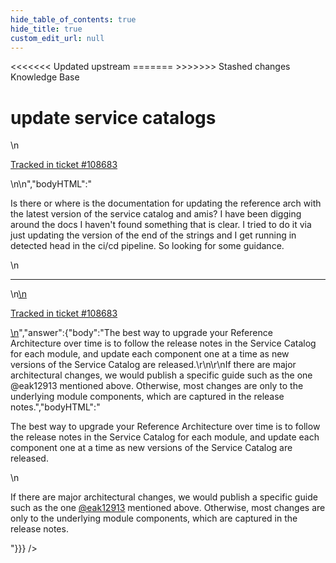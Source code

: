```yaml
---
hide_table_of_contents: true
hide_title: true
custom_edit_url: null
---
```



<head>
<<<<<<< Updated upstream
  <link rel="canonical" href="https://github.com/tnn-tnn-tnn-tnn-tnn-gruntwork-io/knowledge-base/discussions/441" />
=======
  <link rel="canonical" href="https://github.com/tnn-gruntwork-io/knowledge-base/discussions/441" />
>>>>>>> Stashed changes
</head>

<CenterLayout>
<span className="searchCategory">Knowledge Base</span>
<h1>update service catalogs</h1>
<GitHub discussion={{"id":"D_kwDOF8slf84APrn0","number":441,"author":{"login":"moos3"},"title":"update service catalogs","body":"\nIs there or where is the documentation for updating the reference arch with the latest version of the service catalog and amis? I have been digging around the docs I haven't found something that is clear. I tried to do it via just updating the version of the end of the strings and I get running in detected head in the ci/cd pipeline. So looking for some guidance. \n\n---\n\n<ins datetime=\"2022-05-31T16:51:59Z\">\n  <p><a href=\"https://support.gruntwork.io/hc/requests/108683\">Tracked in ticket #108683</a></p>\n</ins>\n","bodyHTML":"<p dir=\"auto\">Is there or where is the documentation for updating the reference arch with the latest version of the service catalog and amis? I have been digging around the docs I haven't found something that is clear. I tried to do it via just updating the version of the end of the strings and I get running in detected head in the ci/cd pipeline. So looking for some guidance.</p>\n<hr>\n<ins datetime=\"2022-05-31T16:51:59Z\">\n  <p dir=\"auto\"><a href=\"https://support.gruntwork.io/hc/requests/108683\" rel=\"nofollow\">Tracked in ticket #108683</a></p>\n</ins>","answer":{"body":"The best way to upgrade your Reference Architecture over time is to follow the release notes in the Service Catalog for each module, and update each component one at a time as new versions of the Service Catalog are released.\r\n\r\nIf there are major architectural changes, we would publish a specific guide such as the one @eak12913 mentioned above. Otherwise, most changes are only to the underlying module components, which are captured in the release notes.","bodyHTML":"<p dir=\"auto\">The best way to upgrade your Reference Architecture over time is to follow the release notes in the Service Catalog for each module, and update each component one at a time as new versions of the Service Catalog are released.</p>\n<p dir=\"auto\">If there are major architectural changes, we would publish a specific guide such as the one <a class=\"user-mention notranslate\" data-hovercard-type=\"user\" data-hovercard-url=\"/users/eak12913/hovercard\" data-octo-click=\"hovercard-link-click\" data-octo-dimensions=\"link_type:self\" href=\"https://github.com/eak12913\">@eak12913</a> mentioned above. Otherwise, most changes are only to the underlying module components, which are captured in the release notes.</p>"}}} />

</CenterLayout>
  

<!-- ##DOCS-SOURCER-START
{
  "sourcePlugin": "github-discussions",
  "hash": "504f803a778f25a8fca6706eaca2475a"
}
##DOCS-SOURCER-END -->
